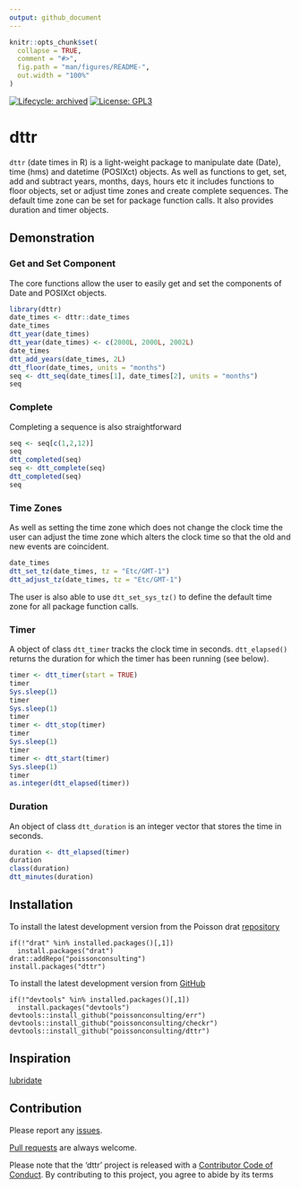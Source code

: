 ```yaml
---
output: github_document
---
```


<!-- README.md is generated from README.Rmd. Please edit that file -->

```r
knitr::opts_chunk$set(
  collapse = TRUE,
  comment = "#>",
  fig.path = "man/figures/README-",
  out.width = "100%"
)
```

<!-- badges: start -->
[![Lifecycle: archived](https://img.shields.io/badge/lifecycle-archived-red.svg)](https://www.tidyverse.org/lifecycle/#archived)
[![License: GPL3](https://img.shields.io/badge/License-GPL3-blue.svg)](https://www.gnu.org/licenses/gpl-3.0.en.html)
<!-- badges: end -->

# dttr

`dttr` (date times in R) is a light-weight package to manipulate date (Date), time (hms) and datetime (POSIXct) objects.
As well as functions to get, set, add and subtract years, months, days, hours etc it includes functions to floor objects, set or adjust time zones and create complete sequences.
The default time zone can be set for package function calls.
It also provides duration and timer objects.

## Demonstration

### Get and Set Component

The core functions allow the user to easily get and set the components of Date and POSIXct objects.

```r
library(dttr)
date_times <- dttr::date_times
date_times
dtt_year(date_times)
dtt_year(date_times) <- c(2000L, 2000L, 2002L)
date_times
dtt_add_years(date_times, 2L)
dtt_floor(date_times, units = "months")
seq <- dtt_seq(date_times[1], date_times[2], units = "months")
seq
```

### Complete

Completing a sequence is also straightforward
```r
seq <- seq[c(1,2,12)]
seq
dtt_completed(seq)
seq <- dtt_complete(seq)
dtt_completed(seq)
seq
```


### Time Zones

As well as setting the time zone which does not change the clock time the user can adjust the time zone which alters the clock time so that the old and new events are coincident.

```r
date_times
dtt_set_tz(date_times, tz = "Etc/GMT-1")
dtt_adjust_tz(date_times, tz = "Etc/GMT-1")
```

The user is also able to use `dtt_set_sys_tz()` to define the default time zone for all package function calls.

### Timer

A object of class `dtt_timer` tracks the clock time in seconds.
`dtt_elapsed()` returns the duration for which the timer has been running (see below).

```r
timer <- dtt_timer(start = TRUE)
timer
Sys.sleep(1)
timer
Sys.sleep(1)
timer
timer <- dtt_stop(timer)
timer
Sys.sleep(1)
timer
timer <- dtt_start(timer)
Sys.sleep(1)
timer
as.integer(dtt_elapsed(timer))
```

### Duration

An object of class `dtt_duration` is an integer vector that stores the time in seconds.

```r
duration <- dtt_elapsed(timer)
duration
class(duration)
dtt_minutes(duration)

```

## Installation

To install the latest development version from the Poisson drat [repository](https://github.com/poissonconsulting/drat)
```
if(!"drat" %in% installed.packages()[,1]) 
  install.packages("drat")
drat::addRepo("poissonconsulting")
install.packages("dttr")
```

To install the latest development version from [GitHub](https://github.com/poissonconsulting/checkr)
```
if(!"devtools" %in% installed.packages()[,1]) 
  install.packages("devtools")
devtools::install_github("poissonconsulting/err")
devtools::install_github("poissonconsulting/checkr")
devtools::install_github("poissonconsulting/dttr")
```

## Inspiration

[lubridate](https://lubridate.tidyverse.org)

## Contribution

Please report any [issues](https://github.com/poissonconsulting/dttr/issues).

[Pull requests](https://github.com/poissonconsulting/dttr/pulls) are always welcome.

Please note that the 'dttr' project is released with a [Contributor Code of Conduct](CODE_OF_CONDUCT.md). By contributing to this project, you agree to abide by its terms
